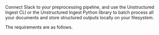 Connect Slack to your preprocessing pipeline, and use the Unstructured Ingest CLI or the Unstructured Ingest Python library to batch process all your documents and store structured outputs locally on your filesystem.

The requirements are as follows. 


<SharedSlack />
<SharedSlackCLIAPI />
